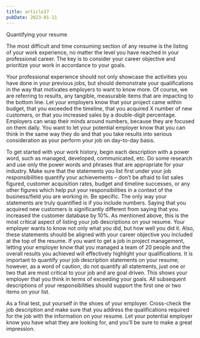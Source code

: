 ```yaml
---
title: article37
pubDate: 2023-01-11
---
```


Quantifying your resume

The most difficult and time consuming section of any resume is the listing of your work experience, no matter the level you have reached in your professional career. The key is to consider your career objective and prioritize your work in accordance to your goals. 

Your professional experience should not only showcase the activities you have done in your previous jobs, but should demonstrate your qualifications in the way that motivates employers to want to know more. Of course, we are referring to results, any tangible, measurable items that are impacting to the bottom line. Let your employers know that your project came within budget, that you exceeded the timeline, that you acquired X number of new customers, or that you increased sales by a double-digit percentage. Employers can wrap their minds around numbers, because they are focused on them daily. You want to let your potential employer know that you can think in the same way they do and that you take results into serious consideration as your perform your job on day-to-day basis.  

To get started with your work history, begin each description with a power word, such as managed, developed, communicated, etc. Do some research and use only the power words and phrases that are appropriate for your industry. Make sure that the statements you list first under your job responsibilities quantify your achievements – don’t be afraid to list sales figured, customer acquisition rates, budget and timeline successes, or any other figures which help put your responsibilities in a context of the business/field you are working in. Be specific. The only way your statements are truly quantified is if you include numbers. Saying that you acquired new customers is significantly different from saying that you increased the customer database by 10%. As mentioned above, this is the most critical aspect of listing your job descriptions on your resume. Your employer wants to know not only what you did, but how well you did it. Also, these statements should be aligned with your career objective you included at the top of the resume. If you want to get a job in project management, letting your employer know that you managed a team of 20 people and the overall results you achieved will effectively highlight your qualifications. It is important to quantify your job description statements on your resume; however, as a word of caution, do not quantify all statements, just one or two that are most critical to your job and are goal driven. This shows your employer that you think in terms of exceeding your goals. All subsequent descriptions of your responsibilities should support the first one or two items on your list. 

As a final test, put yourself in the shoes of your employer. Cross-check the job description and make sure that you address the qualifications required for the job with the information on your resume. Let your potential employer know you have what they are looking for, and you’ll be sure to make a great impression.